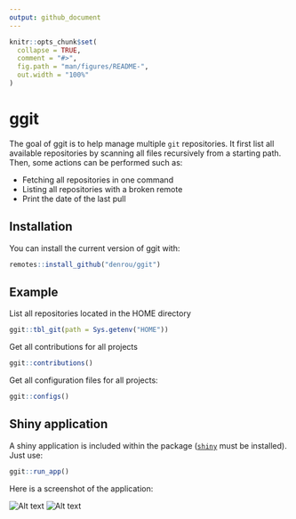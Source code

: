 ```yaml
---
output: github_document
---
```


<!-- README.md is generated from README.Rmd. Please edit that file -->

```r
knitr::opts_chunk$set(
  collapse = TRUE,
  comment = "#>",
  fig.path = "man/figures/README-",
  out.width = "100%"
)
```
# ggit

The goal of ggit is to help manage multiple `git` repositories.
It first list all available repositories by scanning all files recursively from a starting path.
Then, some actions can be performed such as:

+ Fetching all repositories in one command
+ Listing all repositories with a broken remote
+ Print the date of the last pull

## Installation

You can install the current version of ggit with:

``` r
remotes::install_github("denrou/ggit")
```

## Example

List all repositories located in the HOME directory

```r
ggit::tbl_git(path = Sys.getenv("HOME"))
```

Get all contributions for all projects

```r
ggit::contributions()
```

Get all configuration files for all projects:

```r
ggit::configs()
```

## Shiny application

A shiny application is included within the package ([`shiny`](https://github.com/rstudio/shiny) must be installed).
Just use:

```r
ggit::run_app()
```

Here is a screenshot of the application:

![Alt text](inst/images/Screenshot_2019-01-14 Glance Git Repositories(1).png?raw=true "Screenshot ggit shiny application")
![Alt text](inst/images/Screenshot_2019-01-14 Glance Git Repositories.png?raw=true "Screenshot ggit shiny application")
